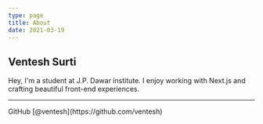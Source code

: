 ```yaml
---
type: page
title: About
date: 2021-03-19
---
```


## Ventesh Surti

Hey, I'm a student at J.P. Dawar institute. I enjoy working with Next.js and crafting beautiful front-end experiences.

---

<div>
  GitHub [@ventesh](https://github.com/ventesh)
</div>
